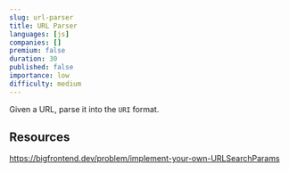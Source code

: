 ```yaml
---
slug: url-parser
title: URL Parser
languages: [js]
companies: []
premium: false
duration: 30
published: false
importance: low
difficulty: medium
---
```


Given a URL, parse it into the `URI` format.

## Resources

https://bigfrontend.dev/problem/implement-your-own-URLSearchParams

